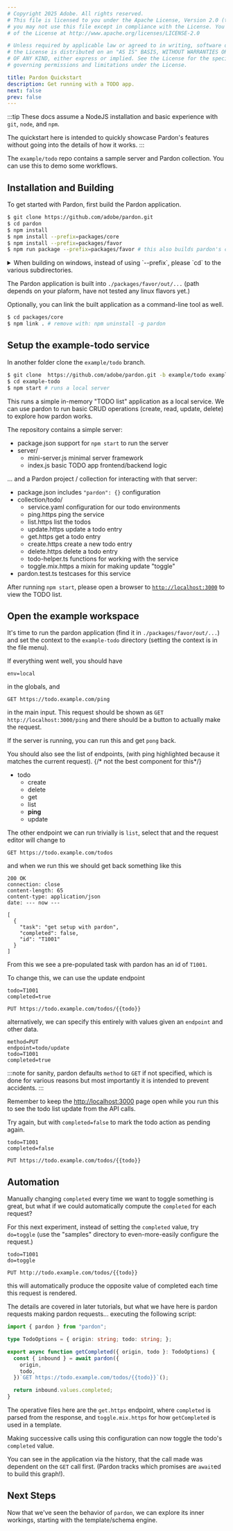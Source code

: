 ```yaml
---
# Copyright 2025 Adobe. All rights reserved.
# This file is licensed to you under the Apache License, Version 2.0 (the "License");
# you may not use this file except in compliance with the License. You may obtain a copy
# of the License at http://www.apache.org/licenses/LICENSE-2.0

# Unless required by applicable law or agreed to in writing, software distributed under
# the License is distributed on an "AS IS" BASIS, WITHOUT WARRANTIES OR REPRESENTATIONS
# OF ANY KIND, either express or implied. See the License for the specific language
# governing permissions and limitations under the License.

title: Pardon Quickstart
description: Get running with a TODO app.
next: false
prev: false
---
```


[`http://localhost:3000`]: http://localhost:3000


:::tip
These docs assume a NodeJS installation and basic experience with 
`git`, `node`, and `npm`.

The quickstart here is intended to quickly showcase Pardon's features
without going into the details of how it works.
:::

The `example/todo` repo contains a sample server and Pardon collection.
You can use this to demo some workflows.

## Installation and Building

To get started with Pardon, first build the Pardon application.
```bash title="building pardon"
$ git clone https://github.com/adobe/pardon.git
$ cd pardon
$ npm install
$ npm install --prefix=packages/core
$ npm install --prefix=packages/favor
$ npm run package --prefix=packages/favor # this also builds pardon's core
```

<Aside type="caution" title="Building on Windows">
<details>
<summary>When building on windows, instead of using `--prefix`, please `cd` to the various subdirectories.</summary>
```bash title="powershell or cmd"
$ git clone https://github.com/adobe/pardon.git
$ cd pardon
$ npm install
$ cd packages/core
$ npm install
$ cd ../favor
$ npm install
$ npm run package
```
</details>
</Aside>

The Pardon application is built into `./packages/favor/out/...`
(path depends on your plaform, have not tested any linux flavors yet.)

Optionally, you can link the built application as a command-line tool as well.
```bash title="optional"
$ cd packages/core
$ npm link . # remove with: npm uninstall -g pardon
```

## Setup the example-todo service

In another folder clone the `example/todo` branch.

```bash
$ git clone  https://github.com/adobe/pardon.git -b example/todo example-todo
$ cd example-todo
$ npm start # runs a local server
```

This runs a simple in-memory "TODO list" application as a local service.
We can use pardon to run basic CRUD operations (create, read, update, delete)
to explore how pardon works.

The repository contains a simple server:
<FileTree>
- package.json     support for `npm start` to run the server
- server/
  - mini-server.js  minimal server framework
  - index.js        basic TODO app frontend/backend logic
</FileTree>

... and a Pardon project / collection for interacting with that server:
<FileTree>
- package.json      includes `"pardon": {}` configuration
- collection/todo/
  - service.yaml    configuration for our todo environments
  - ping.https      ping the service
  - list.https      list the todos
  - update.https    update a todo entry
  - get.https       get a todo entry
  - create.https    create a new todo entry
  - delete.https    delete a todo entry
  - todo-helper.ts  functions for working with the service
  - toggle.mix.https a mixin for making update "toggle"
- pardon.test.ts    testcases for this service
</FileTree>

After running `npm start`, please open a browser to [`http://localhost:3000`] to view the TODO list.

## Open the example workspace

It's time to run the pardon application (find it in `./packages/favor/out/...`) and
set the context to the `example-todo` directory (setting the context is in the file menu).

If everything went well, you should have

```
env=local
```
in the globals, and
```http
GET https://todo.example.com/ping
```
in the main input.  This request should be shown as `GET http://localhost:3000/ping`
and there should be a button to actually make the request.

If the server is running, you can run this and get `pong` back.

You should also see the list of endpoints, (with ping highlighted because it matches
the current request).
<FileTree>{/* not the best component for this*/}
- todo
  - create
  - delete
  - get
  - list
  - **ping**
  - update
</FileTree>

The other endpoint we can run trivially is `list`,
select that and the request editor will change to

```http
GET https://todo.example.com/todos
```

and when we run this we should get back something like this

```http
200 OK
connection: close
content-length: 65
content-type: application/json
date: --- now ---

[
  {
    "task": "get setup with pardon",
    "completed": false,
    "id": "T1001"
  }
]
```

From this we see a pre-populated task with pardon has an id of `T1001`.

To change this, we can use the update endpoint

```text ins="todo=T1001" ins="completed=true"
todo=T1001
completed=true

PUT https://todo.example.com/todos/{{todo}}
```

alternatively, we can specify this entirely with values given an `endpoint` and other data.

```text ins="todo=T1001" ins="completed=true"
method=PUT
endpoint=todo/update
todo=T1001
completed=true
```

:::note
for sanity, pardon defaults `method` to `GET` if not specified, which is done for various reasons
but most importantly it is intended to prevent accidents.
:::

Remember to keep the <a href="http://localhost:3000" target="_blank" rel="noopener">http://localhost:3000</a>
page open while you run this to see the todo list update from the API calls.

Try again, but with `completed=false` to mark the todo action as pending again.

```text ins="false"
todo=T1001
completed=false

PUT https://todo.example.com/todos/{{todo}}
```

## Automation

Manually changing `completed` every time we want to toggle something is great,
but what if we could automatically compute the `completed` for each request?

For this next experiment, instead of setting the `completed` value, try `do=toggle`
(use the "samples" directory to even-more-easily configure the request.)

```text ins="do=toggle"
todo=T1001
do=toggle

PUT http://todo.example.com/todos/{{todo}}
```

this will automatically produce the opposite value of completed each time this request
is rendered.

The details are covered in later tutorials, but what we have here is pardon requests
making pardon requests... executing the following script:

```ts title="todo-helper.ts"
import { pardon } from "pardon";

type TodoOptions = { origin: string; todo: string; };

export async function getCompleted({ origin, todo }: TodoOptions) {
  const { inbound } = await pardon({
    origin,
    todo,
  })`GET https://todo.example.com/todos/{{todo}}`();

  return inbound.values.completed;
}
```

The operative files here are the `get.https` endpoint, where `completed` is parsed
from the response, and `toggle.mix.https` for how `getCompleted` is used in a template.

Making successive calls using this configuration can now toggle the todo's `completed` value.

You can see in the application via the history, that the call made was dependent on the `GET` call
first. (Pardon tracks which promises are `await`ed to build this graph!).

## Next Steps

Now that we've seen the behavior of `pardon`, we can explore its inner workings,
starting with the template/schema engine.

<CollectionLinkCard href="/intro/templates" />
